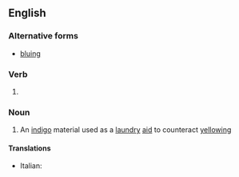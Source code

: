 ==English==

===Alternative forms===
* [[bluing]]

===Verb===
{{head|en|verb form}}

# {{present participle of|en|blue|nocat=1}}

===Noun===
{{en-noun|~}}

# An [[indigo]] material used as a [[laundry]] [[aid]] to counteract [[yellowing]]

====Translations====
{{trans-top|laundry aid}}
* Italian: {{t|it|turchinetto|m}}
{{trans-mid}}
{{trans-bottom}}